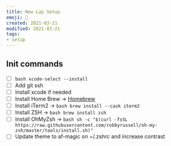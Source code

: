 ```yaml
---
title: New Lap Setup
emoji: 🧰
created: 2021-03-21
modified: 2021-03-21
tags:
- setup
---
```


## Init commands
- [ ] ```bash xcode-select --install```
- [ ] Add git ssh
- [ ] Install xcode if needed
- [ ] Install Home Brew -> [Homebrew](https://docs.brew.sh/Installation)
- [ ] Install iTerm2 -> ```bash brew install --cask iterm2```
- [ ] Install ZSH -> ```bash brew install zsh```
- [ ] Install OhMyZsh -> ```bash sh -c "$(curl -fsSL https://raw.githubusercontent.com/robbyrussell/oh-my-zsh/master/tools/install.sh)"```
- [ ] Update theme to af-magic on ~/.zshrc and increase contrast
